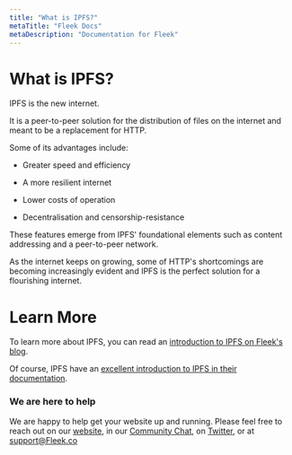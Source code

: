 ```yaml
---
title: "What is IPFS?"
metaTitle: "Fleek Docs"
metaDescription: "Documentation for Fleek"
---
```


# What is IPFS?

IPFS is the new internet.

It is a peer-to-peer solution for the distribution of files on the internet and meant to be a replacement for HTTP.

Some of its advantages include:

* Greater speed and efficiency

* A more resilient internet

* Lower costs of operation

* Decentralisation and censorship-resistance

These features emerge from IPFS' foundational elements such as content addressing and a peer-to-peer network.

As the internet keeps on growing, some of HTTP's shortcomings are becoming increasingly evident and IPFS is the perfect solution for a flourishing internet.

# Learn More
To learn more about IPFS, you can read an [introduction to IPFS on Fleek's blog](https://blog.fleek.co/posts/Guide-IPFS).

Of course, IPFS have an [excellent introduction to IPFS in their documentation](https://docs.ipfs.io/introduction/overview/).

### We are here to help

We are happy to help get your website up and running. Please feel free to reach out on our [website](https://Fleek.co), in our [Community Chat](https://join.slack.com/t/fleek-public/shared_invite/zt-bxna7y1d-PbVdut4rgHt5jM6Zjg9g9A), on [Twitter](https://twitter.com/FleekHQ), or at support@Fleek.co
